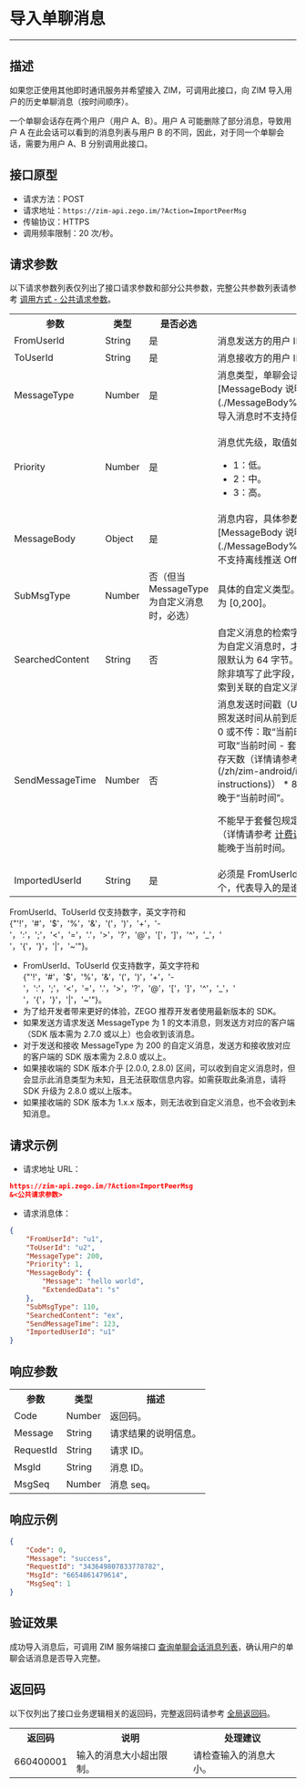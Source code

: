 # 导入单聊消息

- - -

## 描述

如果您正使用其他即时通讯服务并希望接入 ZIM，可调用此接口，向 ZIM 导入用户的历史单聊消息（按时间顺序）。

一个单聊会话存在两个用户（用户 A、B）。用户 A 可能删除了部分消息，导致用户 A 在此会话可以看到的消息列表与用户 B 的不同，因此，对于同一个单聊会话，需要为用户 A、B 分别调用此接口。

## 接口原型

- 请求方法：POST
- 请求地址：`https://zim-api.zego.im/?Action=ImportPeerMsg`
- 传输协议：HTTPS
- 调用频率限制：20 次/秒。

## 请求参数

以下请求参数列表仅列出了接口请求参数和部分公共参数，完整公共参数列表请参考 [调用方式 - 公共请求参数](../Accessing%20Server%20APIs.mdx#2-公共参数)。

<table>
<tbody><tr>
<th>参数</th>
<th>类型</th>
<th>是否必选</th>
<th>描述</th>
</tr>
<tr>
<td>FromUserId</td>
<td>String</td>
<td>是</td>
<td>消息发送方的用户 ID（已注册）。</td>
</tr>
<tr>
<td>ToUserId</td>
<td>String</td>
<td>是</td>
<td>消息接收方的用户 ID（已注册） 。</td>
</tr>
<tr>
<td>MessageType</td>
<td>Number</td>
<td>是</td>
<td>消息类型，单聊会话的适用类型请参考 [MessageBody 说明](./MessageBody%20Introduction.mdx)，导入消息时不支持信令消息。</td>
</tr>
<tr>
<td>Priority</td>
<td>Number</td>
<td>是</td>
<td><p>消息优先级，取值如下：</p><ul><li>1：低。</li><li>2：中。</li><li>3：高。</li></ul></td>
</tr>
<tr>
<td>MessageBody</td>
<td>Object</td>
<td>是</td>
<td>消息内容，具体参数格式请参考 [MessageBody 说明](./MessageBody%20Introduction.mdx)，不支持离线推送 OfflinePush。</td>
</tr>
<tr>
<td>SubMsgType</td>
<td>Number</td>
<td>否（但当 MessageType 为自定义消息时，必选）</td>
<td>具体的自定义类型。值由您定义，取值范围为 [0,200]。</td>
</tr>
<tr>
<td>SearchedContent</td>
<td>String</td>
<td>否</td>
<td>自定义消息的检索字段。当 MessageType 为自定义消息时，才可填写此字段，长度上限默认为 64 字节。此字段作用于客户端，除非填写了此字段，否则无法通过客户端搜索到关联的自定义消息。</td>
</tr>
<tr>
<td>SendMessageTime</td>
<td>Number</td>
<td>否</td>
<td>
消息发送时间戳（Unix，毫秒级别）。请按照发送时间从前到后的顺序进行导入。
- 传 0 或不传：取“当前时间”。
- 其他值：最早可取“当前时间 - 套餐包规定的历史消息保存天数（详情请参考 [计费说明 - 版本说明](/zh/zim-android/introduction/billing-instructions)） * 86400000”，最晚不得晚于“当前时间”。

不能早于套餐包规定的历史消息保存天数（详情请参考 [计费说明 - 版本说明](/zh/zim-android/introduction/billing-instructions)），也不能晚于当前时间。
</td>
</tr>
<tr>
<td>ImportedUserId</td>
<td>String</td>
<td>是</td>
<td>必须是 FromUserId 或 ToUserId中的一个，代表导入的是谁的单聊会话消息列表。</td>
</tr>
</tbody></table>

<Note title="Note">

FromUserId、ToUserId 仅支持数字，英文字符和 {"'!'，'#'，'$'，'%'，'&'，'('，')'，'+'，'-'，':'，';'，'<'，'='，'.'，'>'，'?'，'@'，'['，']'，'^'，'_'，' '，'{'，'}'，'|'，'~'"}。
</Note>

<Note title="Note">

- FromUserId、ToUserId 仅支持数字，英文字符和 {"'!'，'#'，'$'，'%'，'&'，'('，')'，'+'，'-'，':'，';'，'<'，'='，'.'，'>'，'?'，'@'，'['，']'，'^'，'_'，' '，'{'，'}'，'|'，'~'"}。
- 为了给开发者带来更好的体验，ZEGO 推荐开发者使用最新版本的 SDK。
- 如果发送方请求发送 MessageType 为 1 的文本消息，则发送方对应的客户端（SDK 版本需为 2.7.0 或以上）也会收到该消息。
- 对于发送和接收 MessageType 为 200 的自定义消息，发送方和接收放对应的客户端的 SDK 版本需为 2.8.0 或以上。
- 如果接收端的 SDK 版本介乎 [2.0.0, 2.8.0) 区间，可以收到自定义消息时，但会显示此消息类型为未知，且无法获取信息内容。如需获取此条消息，请将 SDK 升级为 2.8.0 或以上版本。
- 如果接收端的 SDK 版本为 1.x.x 版本，则无法收到自定义消息，也不会收到未知消息。
</Note>


## 请求示例

- 请求地址 URL：

```json
https://zim-api.zego.im/?Action=ImportPeerMsg
&<公共请求参数>
```

- 请求消息体：

```json
{
    "FromUserId": "u1",
    "ToUserId": "u2",
    "MessageType": 200,
    "Priority": 1,
    "MessageBody": {
        "Message": "hello world",
        "ExtendedData": "s"
    },
    "SubMsgType": 110,
    "SearchedContent": "ex",
    "SendMessageTime": 123,
    "ImportedUserId": "u1"
}
```

## 响应参数

<table>
<tbody><tr data-row-level="1">
<th>参数</th>
<th>类型</th>
<th>描述</th>
</tr>
<tr data-row-level="2">
<td>Code</td>
<td>Number</td>
<td>
返回码。
</td>
</tr>
<tr data-row-level="3">
<td>Message</td>
<td>String</td>
<td>请求结果的说明信息。</td>
</tr>
<tr data-row-level="4">
<td>RequestId</td>
<td>String</td>
<td>请求 ID。</td>
</tr>
<tr data-row-level="5">
<td>MsgId</td>
<td>String</td>
<td>消息 ID。</td>
</tr>
<tr data-row-level="6">
<td>MsgSeq</td>
<td>Number</td>
<td>消息 seq。</td>
</tr>
</tbody></table>


## 响应示例

```json
{
    "Code": 0,
    "Message": "success",
    "RequestId": "343649807833778782",
    "MsgId": "6654861479614",
    "MsgSeq": 1
}
```

## 验证效果

成功导入消息后，可调用 ZIM 服务端接口 [查询单聊会话消息列表](../Conversation/Query%20the%20message%20list%20of%20one-on-one%20chats.mdx)，确认用户的单聊会话消息是否导入完整。

## 返回码

以下仅列出了接口业务逻辑相关的返回码，完整返回码请参考 [全局返回码](../Return%20codes.mdx)。

<table>
<tbody><tr>
<th>返回码</th>
<th>说明</th>
<th>处理建议</th>
</tr>
<tr>
<td>660400001</td>
<td>输入的消息大小超出限制。</td>
<td>请检查输入的消息大小。</td>
</tr>
</tbody></table>
